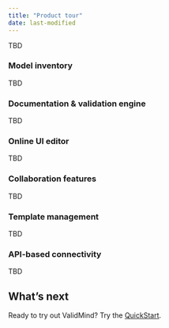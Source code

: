 ```yaml
---
title: "Product tour"
date: last-modified
---
```


<!--- Placeholder until we get to https://app.shortcut.com/validmind/story/2254/product-walkthrough in Sprint 37 --->

TBD

### Model inventory

TBD

### Documentation & validation engine

TBD

### Online UI editor

TBD

### Collaboration features

TBD

### Template management

TBD

### API-based connectivity

TBD

## What's next

Ready to try out ValidMind? Try the [QuickStart](quickstart.qmd).

